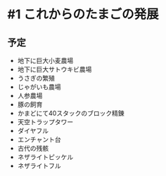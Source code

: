 # #1 これからのたまごの発展

## 予定
 - 地下に巨大小麦農場
 - 地下に巨大サトウキビ農場
 - うさぎの繁殖
 - じゃがいも農場
 - 人参農場
 - 豚の飼育
 - かまどにて40スタックのブロック精錬
 - 天空トラップタワー
 - ダイヤフル
 - エンチャント台
 - 古代の残骸
 - ネザライトピッケル
 - ネザライトフル
